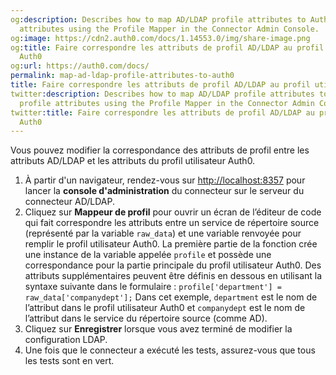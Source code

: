 ```yaml
---
og:description: Describes how to map AD/LDAP profile attributes to Auth0 user profile
  attributes using the Profile Mapper in the Connector Admin Console.
og:image: https://cdn2.auth0.com/docs/1.14553.0/img/share-image.png
og:title: Faire correspondre les attributs de profil AD/LDAP au profil utilisateur
  Auth0
og:url: https://auth0.com/docs/
permalink: map-ad-ldap-profile-attributes-to-auth0
title: Faire correspondre les attributs de profil AD/LDAP au profil utilisateur Auth0
twitter:description: Describes how to map AD/LDAP profile attributes to Auth0 user
  profile attributes using the Profile Mapper in the Connector Admin Console.
twitter:title: Faire correspondre les attributs de profil AD/LDAP au profil utilisateur
  Auth0
---
```


Vous pouvez modifier la correspondance des attributs de profil entre les attributs AD/LDAP et les attributs du profil utilisateur Auth0.

1. À partir d'un navigateur, rendez-vous sur [http://localhost:8357](http://localhost:8357) pour lancer la **console d'administration** du connecteur sur le serveur du connecteur AD/LDAP.
2. Cliquez sur **Mappeur de profil** pour ouvrir un écran de l’éditeur de code qui fait correspondre les attributs entre un service de répertoire source (représenté par la variable `raw_data`) et une variable renvoyée pour remplir le profil utilisateur Auth0. 
La première partie de la fonction crée une instance de la variable appelée `profile` et possède une correspondance pour la partie principale du profil utilisateur Auth0.  Des attributs supplémentaires peuvent être définis en dessous en utilisant la syntaxe suivante dans le formulaire :
`profile['department'] = raw_data['companydept'];`
Dans cet exemple, `department` est le nom de l’attribut dans le profil utilisateur Auth0 et `companydept` est le nom de l’attribut dans le service du répertoire source (comme AD).
3. Cliquez sur **Enregistrer** lorsque vous avez terminé de modifier la configuration LDAP.
4. Une fois que le connecteur a exécuté les tests, assurez-vous que tous les tests sont en vert.